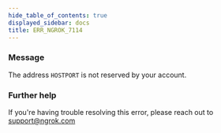 ```yaml
---
hide_table_of_contents: true
displayed_sidebar: docs
title: ERR_NGROK_7114
---
```


### Message

The address `HOSTPORT` is not reserved by your account.

### Further help

If you're having trouble resolving this error, please reach out to [support@ngrok.com](mailto:support@ngrok.com?subject=Help%20with%20ERR_NGROK_7114)
